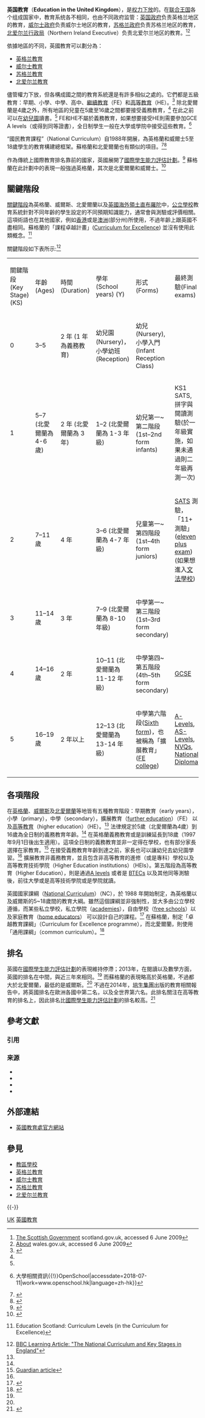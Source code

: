 {{noteTA
|1 = zh-hans:威尔士; zh-hk:威爾斯; zh-tw:威爾斯;
}}

'''英国教育'''（'''Education in the United Kingdom'''），是[[权力下放|权力下放]]的。在[[联合王国|联合王国]]各个组成国家中，教育系统各不相同，也由不同政府监管：[[英国政府|英国政府]]负责英格兰地区的教育，[[威尔士政府|威尔士政府]]负责威尔士地区的教育，[[苏格兰政府|苏格兰政府]]负责苏格兰地区的教育，[[北爱尔兰行政局|北爱尔兰行政局]]（Northern Ireland Executive）负责北爱尔兰地区的教育。<ref>[http://www.scotland.gov.uk/About/ The Scottish Government] {{Wayback|url=http://www.scotland.gov.uk/About/ |date=20081127063939 }} scotland.gov.uk, accessed 6 June 2009</ref><ref>[http://wales.gov.uk/about/;jsessionid=8chVKqtQ4xpYp4Z1215SL63X291txx2Td9Tp2244SnclXGsZTT9L!918342478?lang=en About] {{Wayback|url=http://wales.gov.uk/about/;jsessionid=8chVKqtQ4xpYp4Z1215SL63X291txx2Td9Tp2244SnclXGsZTT9L!918342478?lang=en |date=20120218104105 }} wales.gov.uk, accessed 6 June 2009</ref>

依據地區的不同，英國教育可以劃分為：
*[[英格兰教育|英格兰教育]]
*[[威尔士教育|威尔士教育]]
*[[苏格兰教育|苏格兰教育]]
*[[北爱尔兰教育|北爱尔兰教育]]

儘管權力下放，但各構成國之間的教育系統還是有許多相似之處的。它們都是五級教育：早期、小學、中學、高中、[[繼續教育|繼續教育]]（FE）和[[高等教育|高等教育]]（HE）。<ref name=gov.uk>{{cite web|title=EDUCATION SYSTEM IN THE UK|url=https://www.gov.uk/government/uploads/system/uploads/attachment_data/file/219167/v01-2012ukes.pdf|publisher=British Government|accessdate=3 December 2013|archive-date=2013-12-06|archive-url=https://web.archive.org/web/20131206192006/https://www.gov.uk/government/uploads/system/uploads/attachment_data/file/219167/v01-2012ukes.pdf|dead-url=no}}</ref> 除北愛爾蘭是4歲之外，所有地區的兒童在5歲至16歲之間都要接受義務教育，<ref name=gov.uk /> 在此之前可以在[[幼兒園|幼兒園]]讀書。<ref name=bcouncil /> FE和HE不屬於義務教育，如果想要接受HE則需要參加GCE A levels（或得到同等證書），全日制學生一般在大學或學院中接受這些教育。<ref>{{Cite web|url=https://www.openschool.hk/info/%E5%A4%A7%E5%AD%B8/%E8%8B%B1%E5%9C%8B%E5%8D%87%E5%AD%B8%E5%BF%85%E8%AE%80%EF%BC%81%E8%8B%B1%E5%9C%8B%E5%AD%B8%E5%88%B6%E8%88%87%E6%95%99%E8%82%B2%E5%88%B6%E5%BA%A6|title=英國升學必讀！英國學制與教育制度{{!}}大學相關資訊{{!}}OpenSchool|accessdate=2018-07-11|work=www.openschool.hk|language=zh-hk}}</ref>

“國民教育課程”（National Curriculum）自1988年開展，為英格蘭和威爾士5至18歲學生的教育構建總框架。蘇格蘭和北愛爾蘭也有類似的項目。<ref name=bcouncil>{{cite web|title=THE EDUCATION SYSTEMS OF ENGLAND & WALES, SCOTLAND AND NORTHERN IRELAND|url=http://www.britishcouncil.org/flasonline-uk-education-system.pdf|publisher=British Council|accessdate=3 December 2013|deadurl=yes|archiveurl=https://web.archive.org/web/20111215231442/http://www.britishcouncil.org/flasonline-uk-education-system.pdf|archivedate=15 December 2011}}</ref><ref name=hmc>{{cite web|title=The British Education System|url=http://www.hmc.org.uk/about-hmc/projects/the-british-education-system/|publisher=HMC Projects|accessdate=3 December 2013|archive-date=2013-12-06|archive-url=https://web.archive.org/web/20131206231701/http://www.hmc.org.uk/about-hmc/projects/the-british-education-system/|dead-url=no}}</ref>

作為傳統上國際教育排名靠前的國家，英國展開了[[國際學生能力評估計劃|國際學生能力評估計劃]]。<ref name=bbc1>{{cite web|last=Coughlan|first=Sean|title=UK makes no progress in Pisa tests|url=http://www.bbc.co.uk/news/education-25187998|publisher=BBC|accessdate=3 December 2013|archive-date=2013-12-03|archive-url=https://web.archive.org/web/20131203193305/http://www.bbc.co.uk/news/education-25187998|dead-url=no}}</ref> 蘇格蘭在此計劃中的表現一般強過英格蘭，其次是北愛爾蘭和威爾士。<ref name=bbc2>{{cite web|title=Pisa ranks Wales' education the worst in the UK|url=http://www.bbc.co.uk/news/uk-wales-25196974|publisher=BBC|accessdate=3 December 2013|archive-date=2013-12-03|archive-url=https://web.archive.org/web/20131203193310/http://www.bbc.co.uk/news/uk-wales-25196974|dead-url=no}}</ref>

==關鍵階段==
[[關鍵階段|關鍵階段]]為英格蘭、威爾斯、北愛爾蘭以及[[英國海外領土|英國海外領土]][[直布羅陀|直布羅陀]]中，[[公立學校|公立學校]]教育系統針對不同年齡的學生設定的不同預期知識能力，通常會與測驗或評價相關。這項術語也在其他國家，例如[[香港|香港]]或是[[澳洲|澳洲]](部分州)所使用，不過年齡上跟英國不盡相同。蘇格蘭的「課程卓越計畫」([[Curriculum_for_Excellence|Curriculum for Excellence]]) 並沒有使用此類概念。<ref>{{cite web |url=http://www.educationscotland.gov.uk/learningandteaching/thecurriculum/howisprogressassessed/stages/ |title=存档副本 |accessdate=2015-12-29 |deadurl=yes |archiveurl=https://web.archive.org/web/20151219124648/http://www.educationscotland.gov.uk/learningandteaching/thecurriculum/howisprogressassessed/stages/ |archivedate=2015-12-19 }} Education Scotland: Curriculum Levels (in the Curriculum for Excellence)</ref>

關鍵階段如下表所示:<ref>[http://www.bbc.co.uk/schools/parents/national_curriculum_key_stages/ BBC Learning Article: "The National Curriculum and Key Stages in England"]</ref>
{|class="wikitable"
|-
| 關鍵階段(Key Stage) (KS)
| 年齡(Ages)
| 時間(Duration)
| 學年(School years) (Y)
| 形式(Forms)
| 最終測驗(Final exams)
|-
| 0
| 3–5
| 2 年 (1 年為義務教育)
| 幼兒園(Nursery)，小學幼班(Reception)
| 幼兒(Nursery), 小學入門(Infant Reception Class)
|
|-
| 1
| 5–7 (北愛爾蘭為 4-6 歲)
| 2 年 (北愛爾蘭為 3 年)
| 1–2 (北愛爾蘭為 1-3 年級)
| 幼兒第一~第二階段(1st–2nd form infants)
|KS1 SATS, 拼字與閱讀測驗(於一年級實施，如果未通過則二年級再測一次)
|-
| 2
| 7–11 歲
| 4 年
| 3–6 (北愛爾蘭為 4-7 年級)
| 兒童第一~第四階段(1st–4th form juniors)
| [[英國國家課程評量|SATS]] 測驗，「11+測驗」([[eleven_plus_exam|eleven plus exam]]) (如果想進入[[文法學校|文法學校]])
|-
| 3
| 11–14 歲
| 3 年
| 7–9 (北愛爾蘭為 8-10 年級)
| 中學第一~第三階段(1st–3rd form secondary)
| 
|-
| 4
| 14–16 歲
| 2 年
| 10–11 (北愛爾蘭為 11-12 年級)
| 中學第四~第五階段(4th–5th form secondary)
| [[中等教育普通證書|GCSE]]
|- 
| 5
| 16–19 歲
| 2 年以上
| 12–13 (北愛爾蘭為 13-14 年級)
| 中學第六階段([[Sixth_form|Sixth form]])，也被稱為「擴展教育」([[Further_education|FE college]])
| [[普通教育高級程度證書|A-Levels]], [[Advanced_Level_(UK)|AS-Levels]], [[NVQ|NVQ]]s, [[National_Diploma_(UK)|National Diploma]]
|}

==各項階段==
在[[英格蘭|英格蘭]]、[[威爾斯|威爾斯]]及[[北愛爾蘭|北愛爾蘭]]等地皆有五種教育階段：早期教育（early years），小學（primary），中學（secondary），擴展教育（[[further_education|further education]]）（FE） 以及[[高等教育|高等教育]]（higher education）（HE）。<ref name=gov.uk/> 法律規定於5歲（北愛爾蘭為4歲）到16歲為全日制的義務教育年齡。<ref name=gov.uk /> 在英格蘭義務教育或是訓練延長到18歲（1997年9月1日後出生適用）。這項全日制的義務教育並非一定得在學校，也有部分家長選擇在家教育。<ref>[http://www.theguardian.com/education/2011/dec/05/rise-of-flexi-schooling Guardian article]</ref> 在接受義務教育年齡到達之前，家長也可以讓幼兒去幼兒園學習。<ref name=bcouncil /> 擴展教育非義務教育，並且包含非高等教育的進修（或是專科）學校以及高等教育技術學院（Higher Education institutions）（HEIs）。第五階段為高等教育（Higher Education），則是通過[[GCE_Advanced_Level_(United_Kingdom)|A levels]] 或者是 [[Business_and_Technology_Education_Council|BTECs]] 以及其他同等測驗後，前往大學或是高等技術學院或是學院就讀。

英國國家課綱（[[National_Curriculum_(England,_Wales_and_Northern_Ireland)|National Curriculum]]）（NC），於 1988 年開始制定，為英格蘭以及威爾斯的5~18歲間的教育大綱。雖然這個課綱並非強制性，並大多由公立學校遵循，而某些私立學校，私立學院（[[Academy_(English_school)|academies]]），自由學校（[[Free_school_(England)|free schools]]）以及家庭教育（[[Home_education_in_the_United_Kingdom|home educators]]） 可以設計自己的課程。<ref>{{Cite web |url=http://www.educationotherwise.net/ |title=Education Otherwise website |accessdate=2015-12-29 |archive-date=2017-07-18 |archive-url=https://web.archive.org/web/20170718180733/http://www.educationotherwise.net/ |dead-url=no }}</ref> 在蘇格蘭，制定「卓越教育課綱」（Curriculum for Excellence programme），而北愛爾蘭，則使用「通用課綱」（common curriculum）。<ref name=bcouncil>{{cite web|title=THE EDUCATION SYSTEMS OF ENGLAND & WALES, SCOTLAND AND NORTHERN IRELAND|url=http://www.britishcouncil.org/flasonline-uk-education-system.pdf|publisher=British Council|accessdate=3 December 2013|deadurl=yes|archiveurl=https://web.archive.org/web/20111215231442/http://www.britishcouncil.org/flasonline-uk-education-system.pdf|archivedate=15 December 2011}}</ref>

==排名==
英國在[[國際學生能力評估計劃|國際學生能力評估計劃]]的表現維持停滯；2013年，在閱讀以及數學方面，英國的排名在中間，與近三年來相同。<ref name=bbc1/> 而蘇格蘭的表現略高於英格蘭，不過都大於北愛爾蘭，最低的是威爾斯。<ref name=bbc2/> 不過在2014年，[[培生集團|培生集團]]出版的教育相關報告中，將英國排名在歐洲各國中第二名，以及全世界第六名。此排名關注在高等教育的排名上，因此排名比[[國際學生能力評估計劃|國際學生能力評估計劃]]的排名較高。<ref>{{cite web|last=Coughlan|first=Sean|title=UK 'second best education in Europe'|url=http://www.bbc.co.uk/news/business-27314075|publisher=BBC|accessdate=8 May 2014|archive-date=2014-05-08|archive-url=https://web.archive.org/web/20140508153456/http://www.bbc.co.uk/news/business-27314075|dead-url=no}}</ref>

== 參考文獻 ==
=== 引用 ===
{{Reflist|30em}}

=== 来源 ===
{{refbegin}}
*{{cite book|last=Gearon|first=Liam|title=Education in the United Kingdom|year=2002|publisher=David Fulton Publishers Ltd.|isbn=1853467154}}
*{{cite book|last=Giddens|first=Anthony|last2=Griffiths|first2=Simon|title=Sociology|year=2006|publisher=Polity Press|isbn=0745633781|pages=682–728|url=http://books.google.com/?id=qYkqRytTmEMC&pg=PA687&dq=education+in+the+uk#v=onepage&q=education}}
*{{cite book|last=Machin|first=Stephen|last2=Vignoles|first2=Anna|title=What's The Good Of Education? The Economics Of Education In The UK |year=2005|publisher=[[Princeton_University_Press|Princeton University Press]]|isbn=0691117349 |url = http://books.google.com/?id=1-x0MLpjnN0C&printsec=frontcover&dq=education+in+the+uk#v=onepage&q&f=false}}
* {{cite book |last=Staples N.|first=Rebecca|last2=Cochran|first2=Moncrieff|title=Early Childhood Education: An International Encyclopedia |year=2008 |publisher=Praeger |ISBN = 0313341435 |pages=1281–1318|volume=IV |url = http://books.google.com/?id=FYdtn8OhQWsC&pg=PA1313&dq=education+in+the+united+kingdom#v=onepage&q=education%20in%20the%20united%20kingdom&f=false }}
{{refend}}

== 外部連結 ==
* [http://www.educationuk.org/china/ 英國教育處官方網站]{{繁體中文}}

== 參見 ==
{{Portal|英國|教育}}
* [[教區學校|教區學校]]
* [[英格兰教育|英格兰教育]]
* [[威尔士教育|威尔士教育]]
* [[苏格兰教育|苏格兰教育]]
* [[北爱尔兰教育|北爱尔兰教育]]

{{-}}
{{欧洲题目|教育}}

[[Category:各国教育|UK]]
[[Category:英國教育|]]